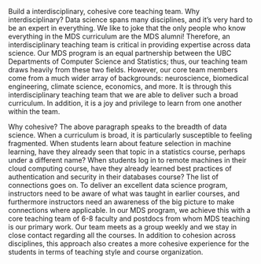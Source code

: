 Build a interdisciplinary, cohesive core teaching team. Why interdisciplinary? Data science spans many disciplines, and it's very hard to be an expert in everything. We like to joke that the only people who know everything in the MDS curriculum are the MDS alumni! Therefore, an interdisciplinary teaching team is critical in providing expertise across data science. Our MDS program is an equal partnership between the UBC Departments of Computer Science and Statistics; thus, our teaching team draws heavily from these two fields. However, our core team members come from a much wider array of backgrounds: neuroscience, biomedical engineering, climate science, economics, and more. It is through this interdisciplinary teaching team that we are able to deliver such a broad curriculum. In addition, it is a joy and privilege to learn from one another within the team.

Why cohesive? The above paragraph speaks to the breadth of data science. When a curriculum is broad, it is particularly susceptible to feeling fragmented. When students learn about feature selection in machine learning, have they already seen that topic in a statistics course, perhaps under a different name? When students log in to remote machines in their cloud computing course, have they already learned best practices of authentication and security in their databases course? The list of connections goes on. To deliver an excellent data science program, instructors need to be aware of what was taught in earlier courses, and furthermore instructors need an awareness of the big picture to make connections where applicable. In our MDS program, we achieve this with a core teaching team of 6-8 faculty and postdocs from whom MDS teaching is our primary work. Our team meets as a group weekly and we stay in close contact regarding all the courses. In addition to cohesion across disciplines, this approach also creates a more cohesive experience for the students in terms of teaching style and course organization.  

